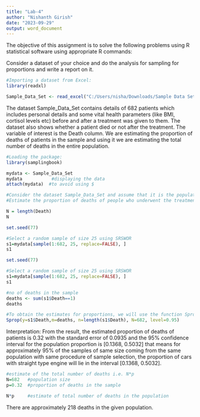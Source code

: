 ---
title: "Lab-4"
author: "Nishanth Girish"
date: "2023-09-29"
output: word_document
---

The objective of this assignment is to solve the following problems using R statistical software using appropriate R commands:

Consider a dataset of your choice and do the analysis for sampling for proportions and write a report on it.

```{r}
#Importing a dataset from Excel:
library(readxl)

Sample_Data_Set <- read_excel("C:/Users/nisha/Downloads/Sample Data Set.xlsx")
```

The dataset Sample_Data_Set contains details of 682 patients which includes personal details and some vital health parameters (like BMI, cortisol levels etc) before and after a treatment was given to them. The dataset also shows whether a patient died or not after the treatment. The variable of interest is the Death column. We are estimating the proportion of deaths of patients in the sample and using it we are estimating the total number of deaths in the entire population.

```{r}
#Loading the package:
library(samplingbook)

mydata <- Sample_Data_Set
mydata           #displaying the data
attach(mydata)  #to avoid using $ 
```


```{r}
#Consider the dataset Sample_Data_Set and assume that it is the population.
#Estimate the proportion of deaths of people who underwent the treatment (0:represents no death & 1:represents death) by taking a random sample using without replacement(SRSWOR) procedure.Also, give the estimate for the total number of deaths among the population.

N = length(Death)
N

set.seed(77) 

#Select a random sample of size 25 using SRSWOR
s1=mydata[sample(1:682, 25, replace=FALSE), ]
s1

```


```{r}
set.seed(77) 

#Select a random sample of size 25 using SRSWOR
s1=mydata[sample(1:682, 25, replace=FALSE), ]
s1

```
```{r}
#no of deaths in the sample
deaths <- sum(s1$Death==1)
deaths

```


```{r}
#To obtain the estimates for proportions, we will use the function Sprop()
Sprop(y=s1$Death,m=deaths, n=length(s1$Death), N=682, level=0.95)

```

Interpretation: From the result, the estimated proportion of deaths of patients is 0.32 with the standard error of 0.0935 and the 95% confidence interval for the population proportion is [0.1368, 0.5032] that means for approximately 95% of the samples of same size coming from the same population with same procedure of sample selection, the proportion of cars with straight type engine will lie in the interval [0.1368, 0.5032].

```{r}
#estimate of the total number of deaths i.e. N*p
N=682   #population size
p=0.32  #proportion of deaths in the sample

N*p     #estimate of total number of deaths in the population

```

There are approximately 218 deaths in the given population.
